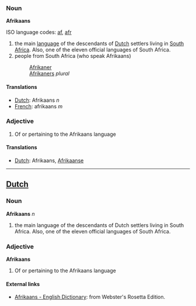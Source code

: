 ===Noun===
'''Afrikaans'''

ISO language codes: [[af]], [[afr]]

#the main [[language]] of the descendants of [[Dutch]] settlers living in [[South Africa]]. Also, one of the eleven official languages of South Africa.
#people from South Africa (who speak Afrikaans)
#:[[Afrikaner]]
#:[[Afrikaners]] ''plural''

====Translations====
*[[Dutch]]: Afrikaans ''n''
*[[French]]: afrikaans ''m''

===Adjective===
#Of or pertaining to the Afrikaans language

====Translations====
*[[Dutch]]: Afrikaans, [[Afrikaanse]]

----
==[[Dutch]]==
===Noun===
'''Afrikaans''' ''n''

#the main language of the descendants of Dutch settlers living in South Africa. Also, one of the eleven official languages of South Africa.

===Adjective===
'''Afrikaans'''

#Of or pertaining to the Afrikaans language

==== External links====
*[http://www.websters-online-dictionary.org/definition/Afrikaans-english/ Afrikaans - English Dictionary]: from Webster's Rosetta Edition.